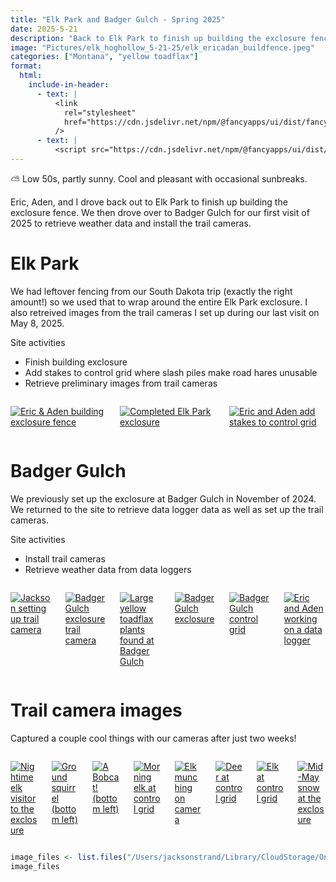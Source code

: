 ```yaml
---
title: "Elk Park and Badger Gulch - Spring 2025"
date: 2025-5-21
description: "Back to Elk Park to finish up building the exclosure fence, and visited Badger Gulch to set up trail cameras and retrieve weather data."
image: "Pictures/elk_hoghollow_5-21-25/elk_ericadan_buildfence.jpeg"
categories: ["Montana", "yellow toadflax"]
format:
  html:
    include-in-header:
      - text: |
          <link
            rel="stylesheet"
            href="https://cdn.jsdelivr.net/npm/@fancyapps/ui/dist/fancybox.css"
          />
      - text: |
          <script src="https://cdn.jsdelivr.net/npm/@fancyapps/ui/dist/fancybox.umd.js"></script>
---
```


::: {.callout-note title="Weather"}
⛅ Low 50s, partly sunny. Cool and pleasant with occasional sunbreaks.
:::

Eric, Aden, and I drove back out to Elk Park to finish up building the exclosure fence. We then drove over to Badger Gulch for our first visit of 2025 to retrieve weather data and install the trail cameras.

# Elk Park

<!-- Add script to the <head> of your page to load the embeddable map component -->
<script type="module" src="https://js.arcgis.com/embeddable-components/4.32/arcgis-embeddable-components.esm.js"></script>
<!-- Add custom element to <body> of your page -->
 <arcgis-embedded-map style="height:200px;width:100%;" item-id="a8d767df204f492f9b0442babd69c8ed" theme="light" heading-enabled portal-url="https://sscmsu.maps.arcgis.com" ></arcgis-embedded-map>

We had leftover fencing from our South Dakota trip (exactly the right amount!) so we used that to wrap around the entire Elk Park exclosure. I also retreived images from the trail cameras I set up during our last visit on May 8, 2025. 

Site activities 

- Finish building exclosure
- Add stakes to control grid where slash piles make road hares unusable
- Retrieve preliminary images from trail cameras

:::{.columns}

::: {.column width="33%" .px-2}
[![Eric & Aden building exclosure fence](elk_badger_5-21-25_pics/elk_ericaden_buildfence.jpeg)](elk_badger_5-21-25_pics/elk_ericadan_buildfence.jpeg){data-fancybox="gallery" 
data-caption="Eric & Aden building exclosure fence"} 
:::

::: {.column width="33%" .px-2}
[![Completed Elk Park exclosure](elk_badger_5-21-25_pics/elk_exclosure1.jpeg)](elk_badger_5-21-25_pics/elk_exclosure1.jpeg){data-fancybox="gallery" 
data-caption="Completed Elk Park exclosure"}
:::

::: {.column width="33%" .px-2}
[![Eric and Aden add stakes to control grid](elk_badger_5-21-25_pics/elk_ericaden_stakes.jpeg)](elk_badger_5-21-25_pics/elk_ericaden_stakes.jpeg){data-fancybox="gallery" 
data-caption="Eric and Aden add stakes to control grid"}
:::

:::

# Badger Gulch

<!-- Add script to the <head> of your page to load the embeddable map component -->
<script type="module" src="https://js.arcgis.com/embeddable-components/4.32/arcgis-embeddable-components.esm.js"></script>
<!-- Add custom element to <body> of your page -->
 <arcgis-embedded-map style="height:200px;width:100%;" item-id="8856c10725974d7aa2e13f0bf521fc22" theme="light" heading-enabled share-enabled portal-url="https://sscmsu.maps.arcgis.com" ></arcgis-embedded-map>

We previously set up the exclosure at Badger Gulch in November of 2024. We returned to the site to retrieve data logger data as well as set up the trail cameras. 

Site activities

- Install trail cameras
- Retrieve weather data from data loggers

:::{.columns}

::: {.column width="33%" .px-2}
[![Jackson setting up trail camera](elk_badger_5-21-25_pics/badger_jacksoncam.jpg)](elk_badger_5-21-25_pics/badger_jacksoncam.jpg){data-fancybox="gallery" 
data-caption="Jackson setting up trail camera"} 
:::


::: {.column width="33%" .px-2}
[![Badger Gulch exclosure trail camera](elk_badger_5-21-25_pics/badger_exclosurecam.jpg)](elk_badger_5-21-25_pics/badger_exclosurecam.jpg){data-fancybox="gallery" 
data-caption="Badger Gulch exclosure trail camera"} 
:::

::: {.column width="33%" .px-2}
[![Large yellow toadflax plants found at Badger Gulch](elk_badger_5-21-25_pics/badger_toadflax3.jpg)](elk_badger_5-21-25_pics/badger_toadflax3.jpg){data-fancybox="gallery" 
data-caption="Large yellow toadflax plants found at Badger Gulch"} 
:::

::: {.column width="33%" .px-2}
[![Badger Gulch exclosure](elk_badger_5-21-25_pics/badger_exclosure.jpg)](elk_badger_5-21-25_pics/badger_exclosure.jpg){data-fancybox="gallery" 
data-caption="Badger Gulch exclosure"} 
:::

::: {.column width="33%" .px-2}
[![Badger Gulch control grid](elk_badger_5-21-25_pics/badger_controlgrid.jpg)](elk_badger_5-21-25_pics/badger_controlgrid.jpg){data-fancybox="gallery" 
data-caption="Badger Gulch control grid"} 
:::

::: {.column width="33%" .px-2}
[![Eric and Aden working on a data logger](elk_badger_5-21-25_pics/badger_ericaden.jpeg)](elk_badger_5-21-25_pics/badger_ericaden.jpeg){data-fancybox="gallery" 
data-caption="Eric and Aden working on a data logger"} 
:::

:::

# Trail camera images

Captured a couple cool things with our cameras after just two weeks!

:::{.columns}

::: {.column width="33%" .px-2}
[![Nightime elk visitor to the exclosure](elk_badger_5-21-25_pics/trailcams/elk_exc_elk2.JPG)](elk_badger_5-21-25_pics/trailcams/elk_exc_elk2.JPG){data-fancybox="gallery" 
data-caption="Nightime elk visitor to the exclosure"} 
::: 

::: {.column width="33%" .px-2}
[![Ground squirrel (bottom left)](elk_badger_5-21-25_pics/trailcams/elk_gsquirrel1.JPG)](elk_badger_5-21-25_pics/trailcams/elk_gsquirrel1.JPG){data-fancybox="gallery" 
data-caption="Ground squirrel (bottom left)"} 
:::

::: {.column width="33%" .px-2}
[![A Bobcat! (bottom left)](elk_badger_5-21-25_pics/trailcams/elkp_bobcat.JPG)](elk_badger_5-21-25_pics/trailcams/elkp_bobcat.JPG){data-fancybox="gallery" 
data-caption="A Bobcat! (bottom left)"} 
:::

::: {.column width="33%" .px-2}
[![Morning elk at control grid](elk_badger_5-21-25_pics/trailcams/elkp_cont_elk1.JPG)](elk_badger_5-21-25_pics/trailcams/elkp_cont_elk1.JPG){data-fancybox="gallery" 
data-caption="Morning elk at control grid"} 
:::

::: {.column width="33%" .px-2}
[![Elk munching on camera](elk_badger_5-21-25_pics/trailcams/elkp_cont_elk2.JPG)](elk_badger_5-21-25_pics/trailcams/elkp_cont_elk2.JPG){data-fancybox="gallery" 
data-caption="Elk munching on camera"} 
:::

::: {.column width="33%" .px-2}
[![Deer at control grid](elk_badger_5-21-25_pics/trailcams/elkp_deer1.JPG)](elk_badger_5-21-25_pics/trailcams/elkp_deer1.JPG){data-fancybox="gallery" 
data-caption="Deer at control grid"} 
:::

::: {.column width="33%" .px-2}
[![Elk at control grid](elk_badger_5-21-25_pics/trailcams/elkp_nightelk.JPG)](elk_badger_5-21-25_pics/trailcams/elkp_nightelk.JPG){data-fancybox="gallery" 
data-caption="Elk at control grid"} 
:::

::: {.column width="33%" .px-2}
[![Mid-May snow at the exclosure](elk_badger_5-21-25_pics/trailcams/elkp_snow.JPG)](elk_badger_5-21-25_pics/trailcams/elkp_snow.JPG){data-fancybox="gallery" 
data-caption="Mid-May snow at the exclosure"} 
:::

:::

```r
image_files <- list.files("/Users/jacksonstrand/Library/CloudStorage/OneDrive-MontanaStateUniversity/GitHub/website/qmd/field_notes/Spring\ 2025/elk_badger_5-21-25_pics/trailcams", pattern = "\\.jpg$|\\.jpeg$|\\.png$|\\.tif$|\\.tiff$", ignore.case = TRUE)
image_files
```